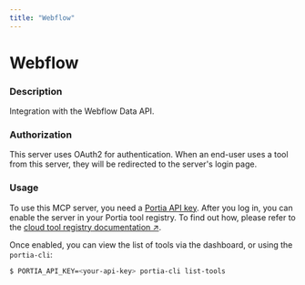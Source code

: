 ```yaml
---
title: "Webflow"
---
```

<!-- WARNING: This file is auto-generated by generate_tool_docs.py. Do not edit manually. -->


# Webflow

### Description

Integration with the Webflow Data API.

### Authorization

This server uses OAuth2 for authentication. When an end-user uses a tool from this server, they will be redirected to the server's login page.

### Usage

To use this MCP server, you need a [Portia API key](/setup-account). After you log in, you can enable the server in your Portia tool registry. To find out how, please refer to the [cloud tool registry documentation ↗](/cloud-tool-registry).

Once enabled, you can view the list of tools via the dashboard, or using the `portia-cli`:

```bash
$ PORTIA_API_KEY=<your-api-key> portia-cli list-tools
```

